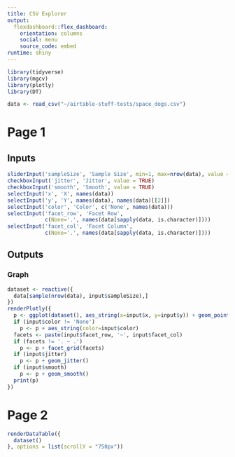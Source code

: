 ```yaml
---
title: CSV Explorer
output: 
  flexdashboard::flex_dashboard:
    orientation: columns
    social: menu
    source_code: embed
runtime: shiny
---
```


```r
library(tidyverse)
library(mgcv)
library(plotly)
library(DT)

data <- read_csv("~/airtable-stuff-tests/space_dogs.csv")

```

# Page 1
Inputs {.sidebar}
-----------------------------------------------------------------------

```r

sliderInput('sampleSize', 'Sample Size', min=1, max=nrow(data), value = nrow(data)/2)
checkboxInput('jitter', 'Jitter', value = TRUE)
checkboxInput('smooth', 'Smooth', value = TRUE)
selectInput('x', 'X', names(data))
selectInput('y', 'Y', names(data), names(data)[[2]])
selectInput('color', 'Color', c('None', names(data)))
selectInput('facet_row', 'Facet Row',
            c(None='.', names(data[sapply(data, is.character)])))
selectInput('facet_col', 'Facet Column',
            c(None='.', names(data[sapply(data, is.character)])))

```

Outputs
-----------------------------------------------------------------------

### Graph
```r

dataset <- reactive({
  data[sample(nrow(data), input$sampleSize),]
})
renderPlotly({
  p <- ggplot(dataset(), aes_string(x=input$x, y=input$y)) + geom_point()
  if (input$color != 'None')
    p <- p + aes_string(color=input$color)
  facets <- paste(input$facet_row, '~', input$facet_col)
  if (facets != '. ~ .')
    p <- p + facet_grid(facets)
  if (input$jitter)
    p <- p + geom_jitter()
  if (input$smooth)
    p <- p + geom_smooth()
  print(p)
})

```

# Page 2
```r

renderDataTable({
  dataset()
}, options = list(scrollY = "750px"))

```